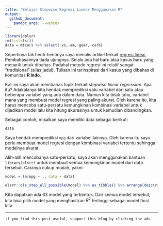 ```yaml
---
title: "Belajar Stepwise Regresi Linear Menggunakan R"
output: 
  github_document:
    pandoc_args: --webtex
---
```


```r
library(dplyr)
rm(list=ls())
data = mtcars %>% select(-vs,-am,-gear,-carb)
```

Sepertinya tak henti-hentinya saya menulis artikel terkait [regresi linear](https://ikanx101.com/tags/#regresi-linear). Pembahasannya tiada ujungnya. Selalu ada hal baru atau kasus baru yang menarik untuk dibahas. Padahal metode regresi ini relatif sangat "tradisional" (alias jadul). Tulisan ini terinspirasi dari kasus yang dibahas di komunitas __R Indo__.

Kali ini saya akan membahas topik terkait _stepwise linear regression_. Apa itu? Adakalanya kita hendak memprediksi satu variabel dari satu atau beberapa variabel yang ada dalam data. Namun kita tidak tahu, variabel mana yang membuat model regresi yang paling akurat. Oleh karena itu, kita harus mencoba satu-persatu kemungkinan kombinasi variabel untuk dijadikan model lalu kita hitung akurasinya untuk kemudian dibandingkan.

Sebagai contoh, misalkan saya memiliki data sebagai berikut:

```r
data
```

Saya hendak memprediksi `mpg` dari variabel lainnya. Oleh karena itu saya perlu membuat model regresi dengan kombinasi variabel tertentu sehingga modelnya akurat.

Alih-alih mencobanya satu-persatu, saya akan menggunakan bantuan `library(olsrr)` untuk membuat semua kemungkinan model dari data tersebut. Caranya cukup mudah, yakni:

```r
model = lm(mpg ~ ., data = data)

olsrr::ols_step_all_possible(model) %>% as_tibble() %>% arrange(desc(rsquare)) %>% head(15)

```

Kita dapatkan ada 63 model yang terbentuk. Dari semua model tersebut, kita bisa pilih model yang menghasilkan $R^2$ tertinggi sebagai model final kita.

---

`if you find this post useful, support this blog by clicking the ads`